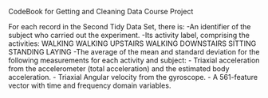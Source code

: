 
CodeBook for Getting and Cleaning Data Course Project

For each record in the Second Tidy Data Set, there is:
    -An identifier of the subject who carried out the experiment.
    -Its activity label, comprising the activities:
         WALKING
         WALKING UPSTAIRS
         WALKING DOWNSTAIRS
         SITTING
         STANDING
         LAYING
     -The average of the mean and standard deviation for the following                measurements for each activity and subject:
            - Triaxial acceleration from the accelerometer (total                             acceleration) and the estimated body acceleration.
            - Triaxial Angular velocity from the gyroscope. 
            - A 561-feature vector with time and frequency domain variables. 








